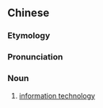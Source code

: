 {{also|资讯技术}}
==Chinese==
{{zh-forms|s=资讯技术|type=22}}
{{wikipedia|lang=zh}}

===Etymology===
{{zh-compound|資訊|技術|information|technology}}

===Pronunciation===
{{zh-pron
|m=zīxùnjìshù
|cat=n
}}

===Noun===
{{zh-noun}}

# {{lb|zh|Taiwan}} [[information technology]]